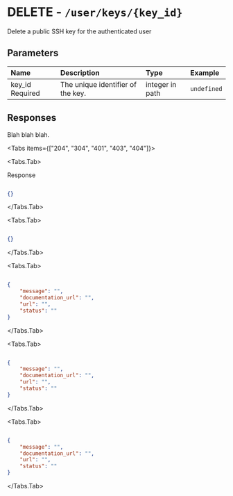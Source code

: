 
# DELETE - `/user/keys/{key_id}`

Delete a public SSH key for the authenticated user

## Parameters

| Name | Description | Type | Example |
| :---- | :---- | :---- | :---- |
| key_id <span class="bg-blue-100 text-blue-800 text-xs font-medium me-2 px-2.5 py-0.5 rounded dark:bg-blue-900 dark:text-blue-300">Required</span> | The unique identifier of the key. | integer in path | `undefined` |

## Responses

Blah blah blah.

<Tabs items={["204", "304", "401", "403", "404"]}>

<Tabs.Tab>

Response

```json

{}

```

</Tabs.Tab>

<Tabs.Tab>



```json

{}

```

</Tabs.Tab>

<Tabs.Tab>



```json

{
    "message": "",
    "documentation_url": "",
    "url": "",
    "status": ""
}

```

</Tabs.Tab>

<Tabs.Tab>



```json

{
    "message": "",
    "documentation_url": "",
    "url": "",
    "status": ""
}

```

</Tabs.Tab>

<Tabs.Tab>



```json

{
    "message": "",
    "documentation_url": "",
    "url": "",
    "status": ""
}

```

</Tabs.Tab>

</Tabs>